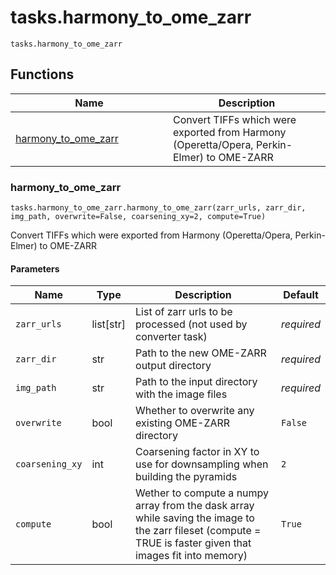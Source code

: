 # tasks.harmony_to_ome_zarr { #operetta_compose.tasks.harmony_to_ome_zarr }

`tasks.harmony_to_ome_zarr`



## Functions

| Name | Description |
| --- | --- |
| [harmony_to_ome_zarr](#operetta_compose.tasks.harmony_to_ome_zarr.harmony_to_ome_zarr) | Convert TIFFs which were exported from Harmony (Operetta/Opera, Perkin-Elmer) to OME-ZARR |

### harmony_to_ome_zarr { #operetta_compose.tasks.harmony_to_ome_zarr.harmony_to_ome_zarr }

`tasks.harmony_to_ome_zarr.harmony_to_ome_zarr(zarr_urls, zarr_dir, img_path, overwrite=False, coarsening_xy=2, compute=True)`

Convert TIFFs which were exported from Harmony (Operetta/Opera, Perkin-Elmer) to OME-ZARR

#### Parameters

| Name            | Type        | Description                                                                                                                                                      | Default    |
|-----------------|-------------|------------------------------------------------------------------------------------------------------------------------------------------------------------------|------------|
| `zarr_urls`     | list\[str\] | List of zarr urls to be processed (not used by converter task)                                                                                                   | _required_ |
| `zarr_dir`      | str         | Path to the new OME-ZARR output directory                                                                                                                        | _required_ |
| `img_path`      | str         | Path to the input directory with the image files                                                                                                                 | _required_ |
| `overwrite`     | bool        | Whether to overwrite any existing OME-ZARR directory                                                                                                             | `False`    |
| `coarsening_xy` | int         | Coarsening factor in XY to use for downsampling when building the pyramids                                                                                       | `2`        |
| `compute`       | bool        | Wether to compute a numpy array from the dask array while saving the image to the zarr fileset      (compute = TRUE is faster given that images fit into memory) | `True`     |